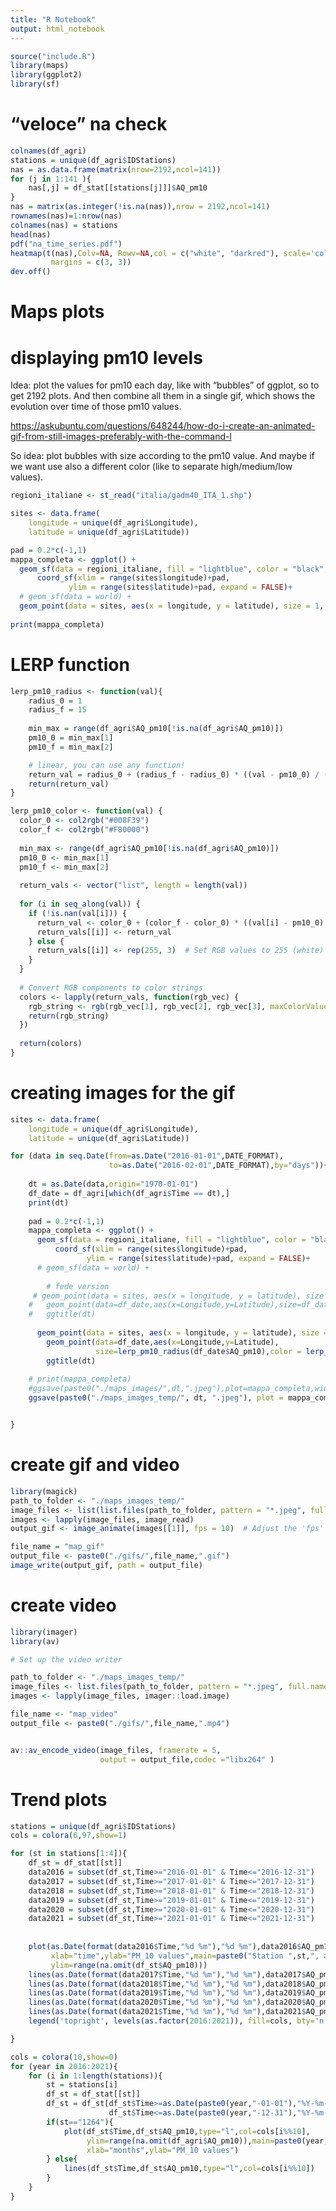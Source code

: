 ```yaml
---
title: "R Notebook"
output: html_notebook
---
```


```r
source("include.R")
library(maps)
library(ggplot2)
library(sf)
```

# "veloce" na check
```r
colnames(df_agri)
stations = unique(df_agri$IDStations)
nas = as.data.frame(matrix(nrow=2192,ncol=141))
for (j in 1:141 ){
	nas[,j] = df_stat[[stations[j]]]$AQ_pm10
}
nas = matrix(as.integer(!is.na(nas)),nrow = 2192,ncol=141)
rownames(nas)=1:nrow(nas)
colnames(nas) = stations
head(nas)
pdf("na_time_series.pdf")
heatmap(t(nas),Colv=NA, Rowv=NA,col = c("white", "darkred"), scale='column',xlab="days",ylab="stations",
		 margins = c(3, 3))
dev.off()

```






# Maps plots


# displaying pm10 levels
Idea: plot the values for pm10 each day, like with "bubbles" of ggplot, so to get 2192 plots. And then combine all them in a single gif, which shows the evolution over time of those pm10 values.

<https://askubuntu.com/questions/648244/how-do-i-create-an-animated-gif-from-still-images-preferably-with-the-command-l>

So idea: plot bubbles with size according to the pm10 value.
And maybe if we want use also a different color (like to separate high/medium/low values).

```r
regioni_italiane <- st_read("italia/gadm40_ITA_1.shp") 

sites <- data.frame(
	longitude = unique(df_agri$Longitude), 
	latitude = unique(df_agri$Latitude))

pad = 0.2*c(-1,1)
mappa_completa <- ggplot() +
  geom_sf(data = regioni_italiane, fill = "lightblue", color = "black", size = 0.5)+
	  coord_sf(xlim = range(sites$longitude)+pad, 
	  		 ylim = range(sites$latitude)+pad, expand = FALSE)+
  # geom_sf(data = world) +
  geom_point(data = sites, aes(x = longitude, y = latitude), size = 1, shape = 23, fill = "darkred")
 
print(mappa_completa)
```

# LERP function
```r
lerp_pm10_radius <- function(val){
	radius_0 = 1
	radius_f = 15
	
	min_max = range(df_agri$AQ_pm10[!is.na(df_agri$AQ_pm10)])
	pm10_0 = min_max[1]
	pm10_f = min_max[2]

	# linear, you can use any function!
	return_val = radius_0 + (radius_f - radius_0) * ((val - pm10_0) / (pm10_f - pm10_0))
	return(return_val) 
}

lerp_pm10_color <- function(val) {
  color_0 <- col2rgb("#008F39")
  color_f <- col2rgb("#F80000")
  
  min_max <- range(df_agri$AQ_pm10[!is.na(df_agri$AQ_pm10)])
  pm10_0 <- min_max[1]
  pm10_f <- min_max[2]
  
  return_vals <- vector("list", length = length(val))
  
  for (i in seq_along(val)) {
    if (!is.nan(val[i])) {
      return_val <- color_0 + (color_f - color_0) * ((val[i] - pm10_0) / (pm10_f - pm10_0))
      return_vals[[i]] <- return_val
    } else {
      return_vals[[i]] <- rep(255, 3)  # Set RGB values to 255 (white)
    }
  }
  
  # Convert RGB components to color strings
  colors <- lapply(return_vals, function(rgb_vec) {
    rgb_string <- rgb(rgb_vec[1], rgb_vec[2], rgb_vec[3], maxColorValue = 255)
    return(rgb_string)
  })
  
  return(colors) 
}

```


# creating images for the gif

```r
sites <- data.frame(
	longitude = unique(df_agri$Longitude), 
	latitude = unique(df_agri$Latitude))

for (data in seq.Date(from=as.Date("2016-01-01",DATE_FORMAT),
					  to=as.Date("2016-02-01",DATE_FORMAT),by="days")){
		
	dt = as.Date(data,origin="1970-01-01")
	df_date = df_agri[which(df_agri$Time == dt),]
	print(dt)
	
	pad = 0.2*c(-1,1)
	mappa_completa <- ggplot() +
	  geom_sf(data = regioni_italiane, fill = "lightblue", color = "black", size = 0.5)+
		  coord_sf(xlim = range(sites$longitude)+pad, 
		  		 ylim = range(sites$latitude)+pad, expand = FALSE)+
	  # geom_sf(data = world) +
		
		# fede version
	 # geom_point(data = sites, aes(x = longitude, y = latitude), size = 1, shape = 23, fill = "darkred")+
	#	geom_point(data=df_date,aes(x=Longitude,y=Latitude),size=df_date$AQ_pm10/10,alpha=0.5)+
	#	ggtitle(dt)
	
	  geom_point(data = sites, aes(x = longitude, y = latitude), size = 1, shape = 23, fill = "darkred")+
		geom_point(data=df_date,aes(x=Longitude,y=Latitude),
				   size=lerp_pm10_radius(df_date$AQ_pm10),color = lerp_pm10_color(df_date$AQ_pm10), alpha=0.5)+
		ggtitle(dt)
	
	# print(mappa_completa)
	#ggsave(paste0("./maps_images/",dt,".jpeg"),plot=mappa_completa,width=512,height=512,units="px")
	ggsave(paste0("./maps_images_temp/", dt, ".jpeg"), plot = mappa_completa, width = 1024, height = 1024, units = "px")


}
```

# create gif and video
```r
library(magick)
path_to_folder <- "./maps_images_temp/"
image_files <- list(list.files(path_to_folder, pattern = "*.jpeg", full.names = TRUE) )
images <- lapply(image_files, image_read)
output_gif <- image_animate(images[[1]], fps = 10)  # Adjust the 'fps' as needed

file_name = "map_gif"
output_file <- paste0("./gifs/",file_name,".gif")
image_write(output_gif, path = output_file)
```

# create video
```r
library(imager)
library(av)

# Set up the video writer

path_to_folder <- "./maps_images_temp/"
image_files <- list.files(path_to_folder, pattern = "*.jpeg", full.names = TRUE) 
images <- lapply(image_files, imager::load.image)

file_name <- "map_video"
output_file <- paste0("./gifs/",file_name,".mp4")


av::av_encode_video(image_files, framerate = 5,
                    output = output_file,codec ="libx264" )
```



# Trend plots
```r
stations = unique(df_agri$IDStations)
cols = colora(6,97,show=1)

for (st in stations[1:4]){
	df_st = df_stat[[st]]
	data2016 = subset(df_st,Time>="2016-01-01" & Time<="2016-12-31")
	data2017 = subset(df_st,Time>="2017-01-01" & Time<="2017-12-31")
	data2018 = subset(df_st,Time>="2018-01-01" & Time<="2018-12-31")
	data2019 = subset(df_st,Time>="2019-01-01" & Time<="2019-12-31")
	data2020 = subset(df_st,Time>="2020-01-01" & Time<="2020-12-31")
	data2021 = subset(df_st,Time>="2021-01-01" & Time<="2021-12-31")
	
	
	plot(as.Date(format(data2016$Time,"%d %m"),"%d %m"),data2016$AQ_pm10 ,type="l",col=cols[1],
		 xlab="time",ylab="PM_10 values",main=paste0("Station ",st,", all years"),
		 ylim=range(na.omit(df_st$AQ_pm10)))
	lines(as.Date(format(data2017$Time,"%d %m"),"%d %m"),data2017$AQ_pm10,type="l",col=cols[2])
	lines(as.Date(format(data2018$Time,"%d %m"),"%d %m"),data2018$AQ_pm10,type="l",col=cols[3])
	lines(as.Date(format(data2019$Time,"%d %m"),"%d %m"),data2019$AQ_pm10,type="l",col=cols[4])
	lines(as.Date(format(data2020$Time,"%d %m"),"%d %m"),data2020$AQ_pm10,type="l",col=cols[5])
	lines(as.Date(format(data2021$Time,"%d %m"),"%d %m"),data2021$AQ_pm10,type="l",col=cols[6])
	legend('topright', levels(as.factor(2016:2021)), fill=cols, bty='n', cex = 0.6)

}
```


```r
cols = colora(10,show=0)
for (year in 2016:2021){
	for (i in 1:length(stations)){
		st = stations[i]
		df_st = df_stat[[st]]
		df_st = df_st[df_st$Time>=as.Date(paste0(year,"-01-01"),"%Y-%m-%d") &
					  df_st$Time<=as.Date(paste0(year,"-12-31"),"%Y-%m-%d"),]
		if(st=="1264"){
			plot(df_st$Time,df_st$AQ_pm10,type="l",col=cols[i%%10],
				 ylim=range(na.omit(df_agri$AQ_pm10)),main=paste0(year," all the stations"),
				 xlab="months",ylab="PM_10 values")
		} else{
			lines(df_st$Time,df_st$AQ_pm10,type="l",col=cols[i%%10])
		}
	}
}
```












